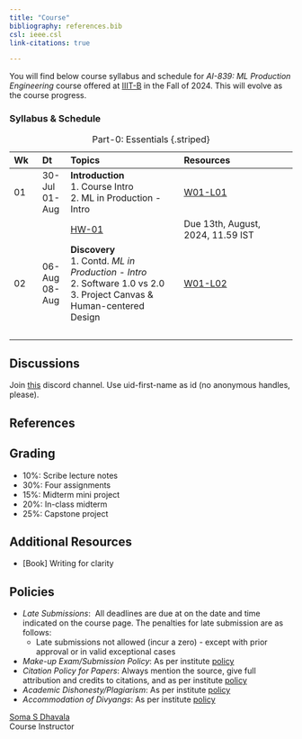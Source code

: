 ```yaml
---
title: "Course"
bibliography: references.bib
csl: ieee.csl
link-citations: true

---
```


You will find below course syllabus and schedule for _AI-839: ML Production Engineering_ course offered at [IIIT-B](https://www.iiitb.ac.in/) in the Fall of 2024. This will evolve as the course progress.


### Syllabus & Schedule

::: {style="font-size: 80%;"}

| Wk | Dt | Topics | Resources |
| :- | :- | :------- | :------- |
| 01 | 30-Jul <br> 01-Aug | **Introduction** <br> 1. Course Intro <br> 2. ML in Production - Intro <br> | [W01-L01](./lectures/w01-l01.qmd) |
&nbsp; | | [HW-01](./homeworks.qmd) |  Due 13th, August, 2024, 11.59 IST |
| 02 | 06-Aug <br> 08-Aug | **Discovery** <br> 1. Contd.  _ML in Production - Intro_ <br> 2. Software 1.0 vs 2.0 <br> 3. Project Canvas & Human-centered Design | [W01-L02](./lectures/w02-l01.qmd) |
&nbsp; | |  |  |

: Part-0: Essentials {.striped}

:::


## Discussions
Join [this](https://discord.gg/5gTQ3St2) discord channel. Use  uid-first-name as id (no anonymous handles, please).


## References

::: {#refs}
:::


## Grading

- 10%: Scribe lecture notes 
- 30%: Four assignments
- 15%: Midterm mini project
- 20%: In-class midterm
- 25%: Capstone project

## Additional Resources
- [Book] Writing for clarity 


## Policies

- _Late Submissions_: \ All deadlines are due at on the date and time indicated on the course page. The penalties for late submission
are as follows:
    - Late submissions not allowed (incur a zero) - except with prior approval or in valid exceptional cases

- _Make-up Exam/Submission Policy_: As per institute [policy](https://www.iiitb.ac.in/includefiles/userfiles/images/pdf/code-of-coduct.pdf)
- _Citation Policy for Papers_: Always mention the source, give full attribution and credits to citations, and as per institute [policy](https://www.iiitb.ac.in/includefiles/userfiles/images/pdf/code-of-coduct.pdf)
- _Academic Dishonesty/Plagiarism_: As per institute [policy](https://www.iiitb.ac.in/includefiles/userfiles/images/pdf/code-of-coduct.pdf)
- _Accommodation of Divyangs_: As per institute [policy](https://www.iiitb.ac.in/includefiles/userfiles/images/pdf/code-of-coduct.pdf)



[Soma S Dhavala](https://www.linkedin.com/in/somasdhavala/) \
Course Instructor